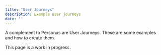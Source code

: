 ```yaml
---
title: "User Journeys"
description: Example user journeys  
date: ''
---
```


A complement to Personas are User Journeys. These are some examples and how to create them.

This page is a work in progress. 
